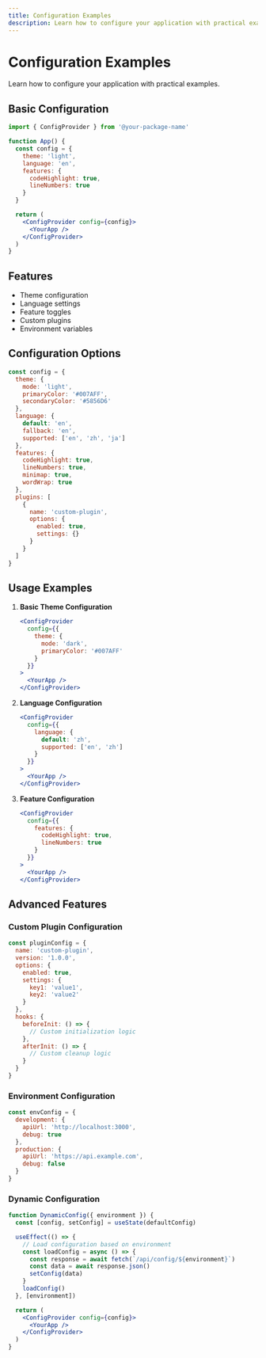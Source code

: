 ```yaml
---
title: Configuration Examples
description: Learn how to configure your application with practical examples
---
```


# Configuration Examples

Learn how to configure your application with practical examples.

## Basic Configuration

```jsx
import { ConfigProvider } from '@your-package-name'

function App() {
  const config = {
    theme: 'light',
    language: 'en',
    features: {
      codeHighlight: true,
      lineNumbers: true
    }
  }

  return (
    <ConfigProvider config={config}>
      <YourApp />
    </ConfigProvider>
  )
}
```

## Features

- Theme configuration
- Language settings
- Feature toggles
- Custom plugins
- Environment variables

## Configuration Options

```js
const config = {
  theme: {
    mode: 'light',
    primaryColor: '#007AFF',
    secondaryColor: '#5856D6'
  },
  language: {
    default: 'en',
    fallback: 'en',
    supported: ['en', 'zh', 'ja']
  },
  features: {
    codeHighlight: true,
    lineNumbers: true,
    minimap: true,
    wordWrap: true
  },
  plugins: [
    {
      name: 'custom-plugin',
      options: {
        enabled: true,
        settings: {}
      }
    }
  ]
}
```

## Usage Examples

1. **Basic Theme Configuration**
   ```jsx
   <ConfigProvider
     config={{
       theme: {
         mode: 'dark',
         primaryColor: '#007AFF'
       }
     }}
   >
     <YourApp />
   </ConfigProvider>
   ```

2. **Language Configuration**
   ```jsx
   <ConfigProvider
     config={{
       language: {
         default: 'zh',
         supported: ['en', 'zh']
       }
     }}
   >
     <YourApp />
   </ConfigProvider>
   ```

3. **Feature Configuration**
   ```jsx
   <ConfigProvider
     config={{
       features: {
         codeHighlight: true,
         lineNumbers: true
       }
     }}
   >
     <YourApp />
   </ConfigProvider>
   ```

## Advanced Features

### Custom Plugin Configuration

```js
const pluginConfig = {
  name: 'custom-plugin',
  version: '1.0.0',
  options: {
    enabled: true,
    settings: {
      key1: 'value1',
      key2: 'value2'
    }
  },
  hooks: {
    beforeInit: () => {
      // Custom initialization logic
    },
    afterInit: () => {
      // Custom cleanup logic
    }
  }
}
```

### Environment Configuration

```js
const envConfig = {
  development: {
    apiUrl: 'http://localhost:3000',
    debug: true
  },
  production: {
    apiUrl: 'https://api.example.com',
    debug: false
  }
}
```

### Dynamic Configuration

```jsx
function DynamicConfig({ environment }) {
  const [config, setConfig] = useState(defaultConfig)

  useEffect(() => {
    // Load configuration based on environment
    const loadConfig = async () => {
      const response = await fetch(`/api/config/${environment}`)
      const data = await response.json()
      setConfig(data)
    }
    loadConfig()
  }, [environment])

  return (
    <ConfigProvider config={config}>
      <YourApp />
    </ConfigProvider>
  )
}
``` 